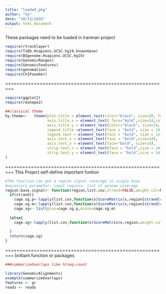 ```yaml
---
title: "loaded_pkg"
author: "hy"
date: "10/13/2016"
output: html_document
---
```


These packages need to be loaded in Iranman project

```r
require(rtracklayer)
require(TxDb.Hsapiens.UCSC.hg19.knownGene)
require(BSgenome.Hsapiens.UCSC.hg19)
require(GenomicRanges)
require(GenomicFeatures)
require(genomation)
require(ChIPseeker)
```

=========================================================

```r
require(ggplot2)
require(reshape2)
```

```r
##classical theme
hy.theme<-   theme(plot.title = element_text(color="black", size=20, face="bold.italic"),
                   axis.title.x = element_text( face="bold",size=14,colour = "black"),
                   axis.title.y = element_text(color="black", size=14, face="bold"),
                   legend.title =element_text(face = "bold", size = 14, color = "white"),
                   legend.text = element_text(face = "bold", size = 12),
                   axis.text.x = element_text(face = "bold",size=14),
                   axis.text.y = element_text(face="bold", size=14),
                   strip.text.x = element_text(face = "bold",size = 14),
                   strip.text.y = element_text(face = "bold",size = 14)
)
```



=========================================================
This Project self-define important funtion
```r
#The function can get a region signal coverage in single base
#necessary parameter: input regions, list of genome coverage
region.base.signal<- function(region,list.cov,strand=FALSE,weight.col=NULL,...){
  if(strand){
    cage.sg.p<-lapply(list.cov,function(x)ScoreMatrix(x,region[strand(region)=="+"],weight.col = weight.col))
    cage.sg.m<-lapply(list.cov,function(x)ScoreMatrix(x,region[strand(region)=="-"],weight.col = weight.col))
    cage.sg<- list(plus=cage.sg.p,minus=cage.sg.m)
    
  }else{
    cage.sg<-lapply(list.cov,function(x)ScoreMatrix(x,region,weight.col = weight.col))
    
  }
  return(cage.sg)
}


```


=========================================================
brilliant function or packages
```r
###summarizeOverlaps like htseq-count

library(GenomicAlignments)
example(summarizeOverlaps)
features <- gr
reads <- reads
```

